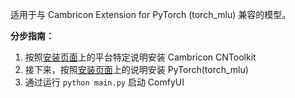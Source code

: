 适用于与 Cambricon Extension for PyTorch (torch_mlu) 兼容的模型。

**分步指南：**

1. 按照[安装页面](https://www.cambricon.com/docs/sdk_1.15.0/cntoolkit_3.7.2/cntoolkit_install_3.7.2/index.html)上的平台特定说明安装 Cambricon CNToolkit
2. 接下来，按照[安装页面](https://www.cambricon.com/docs/sdk_1.15.0/cambricon_pytorch_1.17.0/user_guide_1.9/index.html)上的说明安装 PyTorch(torch_mlu)
3. 通过运行 `python main.py` 启动 ComfyUI
